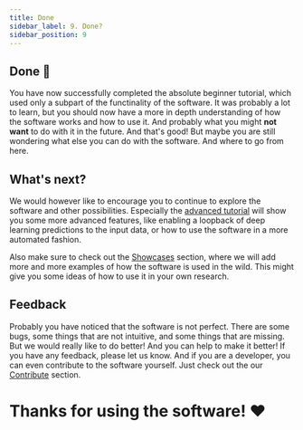 ```yaml
---
title: Done
sidebar_label: 9. Done?
sidebar_position: 9
---
```



## Done 🎊

You have now successfully completed the absolute beginner tutorial, which used only a subpart of the functinality of the software.
It was probably a lot to learn, but you should now have a more in depth understanding of how the software works and how to use it.
And probably what you might **not want** to do with it in the future. And that's good! But maybe you are still wondering what else you can do with the software.
And where to go from here.

## What's next?

We would however like to encourage you to continue to explore the software and other possibilities.
Especially the [advanced tutorial](/docs/introduction/advanced_tutorial/intro) will show you some more advanced features, like enabling
a loopback of deep learning predictions to the input data, or how to use the software in a more automated fashion.

Also make sure to check out the [Showcases](/docs/showcases) section, where we will add more and more examples of how the software is used in the wild.
This might give you some ideas of how to use it in your own research.

## Feedback

Probably you have noticed that the software is not perfect. There are some bugs, some things that are not intuitive, and some things that are missing.
But we would really like to do better! And you can help to make it better! If you have any feedback, please let us know. And if you are
a developer, you can even contribute to the software yourself. Just check out the our [Contribute](/docs/developers/contribute) section.

# Thanks for using the software! <span role="img" aria-label="heart">❤️</span>
